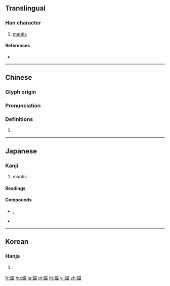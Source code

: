 {{character info/new}}
==Translingual==

===Han character===
{{Han char|rn=142|rad=虫|as=13|sn=19|four=59166|canj=LIFBW|ids=⿰虫當}}

# [[mantis]]

====References====
* {{Han ref|kx=1098.460|dkj=33665|dj=1563.020|hdz=42896.140|uh=87F7}}

----

==Chinese==
{{zh-forms}}

===Glyph origin===
{{Han etym}}

===Pronunciation===
{{zh-pron
|m=dāng
|c=dong1
|h=pfs=
|md=
|mn=
|w=
|mc=y
|oc=y
|cat=
}}

===Definitions===
{{zh-hanzi}}

# {{rfdef|lang=zh}}

----

==Japanese==

===Kanji===
{{ja-kanji|grade=|rs=虫13}}

# mantis

====Readings====
{{ja-readings|goon=[[とう]] (tō)|kanon=[[とう]] (tō)}}

====Compounds====
* {{ja-r|蟷螂|かまきり}}, {{ja-r|蟷螂|とうろう}}
* {{ja-r|蟷螂の斧|とうろう の おの}}

----

==Korean==

===Hanja===
{{ko-hanja|hangeul=당|eumhun=|rv=dang|mr=tang|y=tang}}

# {{defn|lang=ko|sort=虫13}}

[[fr:蟷]]
[[hu:蟷]]
[[ja:蟷]]
[[pl:蟷]]
[[th:蟷]]
[[vi:蟷]]
[[zh:蟷]]